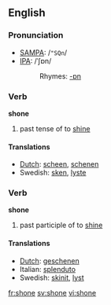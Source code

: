 ==English==
=== Pronunciation ===
*[[w:SAMPA|SAMPA]]: /<tt>"SQn</tt>/
*[[w:IPA|IPA]]: /ˈʃɒn/
*:Rhymes: [[Rhymes:English:-ɒn|-ɒn]]

=== Verb ===
'''shone'''

# past tense of to [[shine]]

==== Translations ====
*[[Dutch]]: [[scheen]], [[schenen]]
*Swedish: [[sken]], [[lyste]]

=== Verb ===
'''shone'''

# past participle of to [[shine]]

==== Translations ====
*[[Dutch]]: [[geschenen]]
*Italian: [[splenduto]]
*Swedish: [[skinit]], [[lyst]]

[[fr:shone]]
[[sv:shone]]
[[vi:shone]]